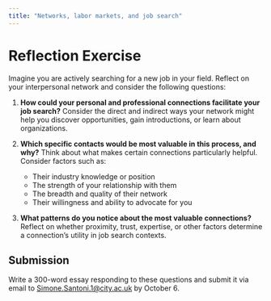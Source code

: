 ```yaml
---
title: "Networks, labor markets, and job search"
---
```


# Reflection Exercise

Imagine you are actively searching for a new job in your field. Reflect on your interpersonal network and consider the following questions:

1. **How could your personal and professional connections facilitate your job search?**
   Consider the direct and indirect ways your network might help you discover opportunities, gain introductions, or learn about organizations.

2. **Which specific contacts would be most valuable in this process, and why?**
   Think about what makes certain connections particularly helpful. Consider factors such as:
   - Their industry knowledge or position
   - The strength of your relationship with them
   - The breadth and quality of their network
   - Their willingness and ability to advocate for you

3. **What patterns do you notice about the most valuable connections?**
   Reflect on whether proximity, trust, expertise, or other factors determine a connection's utility in job search contexts.

## Submission

Write a 300-word essay responding to these questions and submit it via email to [Simone.Santoni.1@city.ac.uk](mailto:Simone.Santoni.1@city.ac.uk) by October 6.
